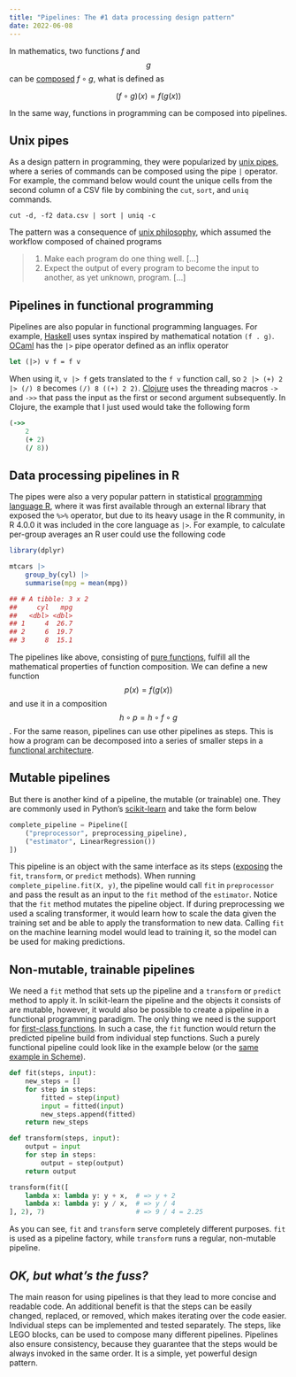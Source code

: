 ```yaml
---
title: "Pipelines: The #1 data processing design pattern"
date: 2022-06-08
---
```


In mathematics, two functions $f$ and $$g$$ can be [composed] $f \circ g$, what is defined as

$$
(f \circ g)(x) = f(g(x))
$$

In the same way, functions in programming can be composed into pipelines.

## Unix pipes

As a design pattern in programming, they were popularized by [unix pipes], where a series of commands can be
composed using the pipe `|` operator. For example, the command below would count the unique cells from the second
column of a CSV file by combining the `cut`, `sort`, and `uniq` commands.

```shell
cut -d, -f2 data.csv | sort | uniq -c
```

The pattern was a consequence of [unix philosophy], which assumed the workflow composed
of chained programs

> 1. Make each program do one thing well. [...]
> 2. Expect the output of every program to become the input to another, as yet unknown, program. [...]

## Pipelines in functional programming

Pipelines are also popular in functional programming languages. For example, [Haskell] uses syntax inspired by mathematical
notation `(f . g)`. [OCaml] has the `|>` pipe operator defined as an inflix operator

```ocaml
let (|>) v f = f v
```

When using it, `v |> f` gets translated to the `f v` function call, so `2 |> (+) 2 |> (/) 8` becomes
`(/) 8 ((+) 2 2)`. [Clojure] uses the threading macros `->` and `->>` that pass the input as
the first or second argument subsequently. In Clojure, the example that I just used would take
the following form

```clojure
(->>
    2
    (+ 2)
    (/ 8))
```

## Data processing pipelines in R

The pipes were also a very popular pattern in statistical [programming language R], where it was first available through
an external library that exposed the `%>%` operator, but due to its heavy usage in the R community, in R 4.0.0 it was
included in the core language as `|>`. For example, to calculate per-group averages an R user could use the following
code

```r
library(dplyr)

mtcars |>
    group_by(cyl) |>
    summarise(mpg = mean(mpg))

## # A tibble: 3 x 2
##     cyl   mpg
##   <dbl> <dbl>
## 1     4  26.7
## 2     6  19.7
## 3     8  15.1
```

The pipelines like above, consisting of [pure functions], fulfill all the mathematical properties of function
composition. We can define a new function $$p(x) = f(g(x))$$ and use it in a composition $$h \circ p = h \circ f \circ g$$.
For the same reason, pipelines can use other pipelines as steps. This is how a program can be decomposed into a series
of smaller steps in a [functional architecture].

## Mutable pipelines

But there is another kind of a pipeline, the mutable (or trainable) one. They are commonly used in Python's [scikit-learn]
and take the form below

```python
complete_pipeline = Pipeline([
    ("preprocessor", preprocessing_pipeline),
    ("estimator", LinearRegression())
])
```

This pipeline is an object with the same interface as its steps ([exposing] the `fit`, `transform`, or `predict` methods).
When running `complete_pipeline.fit(X, y)`, the pipeline would call `fit` in `preprocessor` and pass the result as an
input to the `fit` method of the `estimator`. Notice that the `fit` method mutates the pipeline object. If during
preprocessing we used a scaling transformer, it would learn how to scale the data given the training set and be able
to apply the transformation to new data. Calling `fit` on the machine learning model would lead to training it, so
the model can be used for making predictions.

## Non-mutable, trainable pipelines

We need a `fit` method that sets up the pipeline and a `transform` or `predict` method to apply it.
In scikit-learn the pipeline and the objects it consists of are mutable, however, it would also be possible to create
a pipeline in a functional programming paradigm. The only thing we need is the support for [first-class functions].
In such a case, the `fit` function would return the predicted pipeline build from individual step functions.
Such a purely functional pipeline could look like in the example below (or the [same example in Scheme](https://github.com/twolodzko/twolodzko.github.io/posts/blob/main/snippets/pipeline.scm)).

```python
def fit(steps, input):
    new_steps = []
    for step in steps:
        fitted = step(input)
        input = fitted(input)
        new_steps.append(fitted)
    return new_steps

def transform(steps, input):
    output = input
    for step in steps:
        output = step(output)
    return output

transform(fit([
    lambda x: lambda y: y + x,  # => y + 2
    lambda x: lambda y: y / x,  # => y / 4
], 2), 7)                       # => 9 / 4 = 2.25
```

As you can see, `fit` and `transform` serve completely different purposes. `fit` is used as a pipeline factory,
while `transform` runs a regular, non-mutable pipeline.

## *OK, but what's the fuss?*

The main reason for using pipelines is that they lead to more concise and readable code.
An additional benefit is that the steps can be easily changed, replaced, or removed, which makes iterating over the
code easier. Individual steps can be implemented and tested separately. The steps, like LEGO blocks, can be used to
compose many different pipelines. Pipelines also ensure consistency, because they guarantee that the steps would be
always invoked in the same order. It is a simple, yet powerful design pattern.


 [composed]: https://en.wikipedia.org/wiki/Function_composition
 [pure functions]: https://en.wikipedia.org/wiki/Pure_function
 [unix pipes]: https://en.wikipedia.org/wiki/Pipeline_(Unix)
 [unix philosophy]: https://en.wikipedia.org/wiki/Unix_philosophy
 [haskell]: https://wiki.haskell.org/Function_composition
 [ocaml]: https://stackoverflow.com/questions/8986010/is-it-possible-to-use-pipes-in-ocaml
 [clojure]: https://clojure.org/guides/threading_macros
 [programming language r]: https://www.r-bloggers.com/2021/05/the-new-r-pipe/
 [functional architecture]: https://www.goodreads.com/book/show/34921689-domain-modeling-made-functional
 [scikit-learn]: https://mahmoudyusof.github.io/general/scikit-learn-pipelines/
 [exposing]: https://scikit-learn.org/stable/modules/generated/sklearn.pipeline.Pipeline.html
 [python's]: https://www.youtube.com/watch?v=BFaadIqWlAg
 [first-class functions]: https://en.wikipedia.org/wiki/First-class_function
